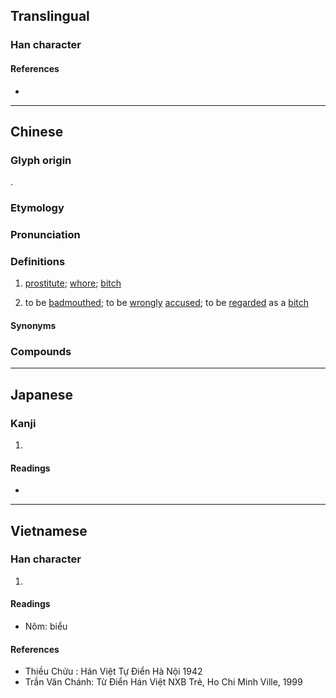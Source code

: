 {{character info}}
==Translingual==

===Han character===
{{Han char|rn=38|rad=女|as=08|sn=11|four=45432|canj=VQMV|ids=⿰女表}}

====References====
* {{Han ref|kx=0264.130|dkj=06397|dj=0531.050|hdz=21055.030|uh=5A4A|ud=23114|bh=B144|bd=45380}}

----

==Chinese==
{{zh-forms|alt=脿}}

===Glyph origin===
{{Han compound|女|表|c1=s|c2=p|t1=female|ls=psc}}.

===Etymology===
{{rfe|zh}}

===Pronunciation===
{{zh-pron
|m=biǎo
|m-s=biao3
|c=biu2
|c-t=biau2
|g=bieu3
|h=pfs=péu;gd=biau3
|j=biau2
|mb=biǎu
|md=biēu
|mn=piáu
|mn-t=biao2/biou2
|w=2piau
|x=biau3
|cat=n,v
}}

===Definitions===
{{zh-hanzi}}

# {{lb|zh|colloquial|derogatory|vulgar}} [[prostitute]]; [[whore]]; [[bitch]]
# {{lb|zh|slang|derogatory}} to be [[badmouth]]ed; to be [[wrongly]] [[accused]]; to be [[regarded]] as a [[bitch]]

====Synonyms====
{{zh-dial|妓女}}

===Compounds===
{{zh-der|婊子|婊子送客|嫖婊子|綠茶婊|婊子養的|婊仔|婊生|婊囝|婊間|婊頭|聖母婊|婊子囝|婊子場|婊仔間|婊仔頭|漚婊|後母婊|漚婊娼|臭婊|娼婊|做婊|老婊|老婊頭|嫖婊|破婊|婊人|土婊|嬈婊|婊子間|婊牚|𨑨婊|大色婊|咖啡婊|婊婆|婊砸}}

----

==Japanese==

===Kanji===
{{ja-kanji|grade=|rs=女08}}

# {{rfdef|ja|sort=女08}}

====Readings====
* {{ja-readings|on=[[ひょう]] (hyō)|kun=}}

----

==Vietnamese==

===Han character===
{{vi-hantu|biểu|rs=女08}}

# {{rfdef|vi|sort=女08}}

====Readings====
* Nôm: biểu

====References====
* Thiều Chửu : Hán Việt Tự Điển Hà Nội 1942
* Trần Văn Chánh: Từ Điển Hán Việt NXB Trẻ, Ho Chi Minh Ville, 1999